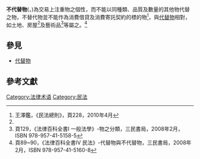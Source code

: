 '''不代替物'''({{lang-la|'''res non fungibiles'''}}，{{lang-en|'''goods which are not fungible'''}})為交易上注重物之個性，而不能以同種類、品質及數量的其他物代替之物，不替代物並不能作為消費借貸及消費寄託契約的標的物<ref name="王澤鑑">王澤鑑，《民法總則》，頁228，2010年4月</ref>，與[[代替物|代替物]]相對，如土地、房屋<ref name="王澤鑑"/>及藝術品<ref>頁129，《法律百科全書I 一般法學》-物之分類，三民書局，2008年2月，ISBN 978-957-41-5158-5</ref>等屬之。<ref>頁89~90，《法律百科全書IV 民法》-代替物與不代替物，三民書局，2008年2月，ISBN 978-957-41-5160-8</ref>
==參見==
*[[代替物|代替物]]
==參考文獻==
{{reflist}}

{{物之分類}}

[[Category:法律术语|Category:法律术语]]
[[Category:民法|Category:民法]]